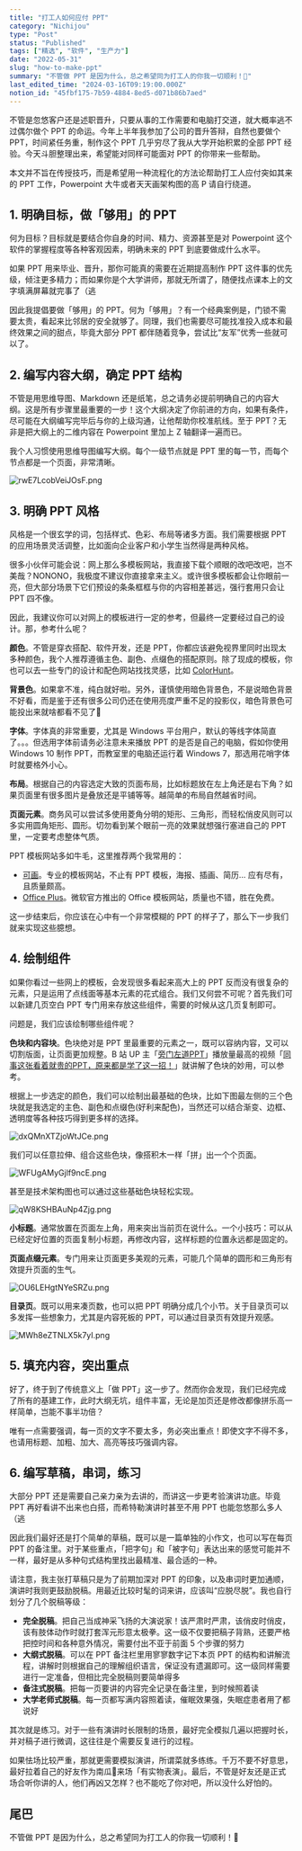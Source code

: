 ```yaml
---
title: "打工人如何应付 PPT"
category: "Nichijou"
type: "Post"
status: "Published"
tags: ["精选", "软件", "生产力"]
date: "2022-05-31"
slug: "how-to-make-ppt"
summary: "不管做 PPT 是因为什么，总之希望同为打工人的你我一切顺利！🤗"
last_edited_time: "2024-03-16T09:19:00.000Z"
notion_id: "45fbf175-7b59-4884-8ed5-d071b86b7aed"
---
```



不管是忽悠客户还是述职晋升，只要从事的工作需要和电脑打交道，就大概率逃不过偶尔做个 PPT 的命运。今年上半年我参加了公司的晋升答辩，自然也要做个 PPT，时间紧任务重，制作这个 PPT 几乎穷尽了我从大学开始积累的全部 PPT 经验。今天斗胆整理出来，希望能对同样可能面对 PPT 的你带来一些帮助。


本文并不旨在传授技巧，而是希望用一种流程化的方法论帮助打工人应付突如其来的 PPT 工作，Powerpoint 大牛或者天天画架构图的高 P 请自行绕道。


## 1. 明确目标，做「够用」的 PPT


何为目标？目标就是要结合你自身的时间、精力、资源甚至是对 Powerpoint 这个软件的掌握程度等各种客观因素，明确未来的 PPT 到底要做成什么水平。


如果 PPT 用来毕业、晋升，那你可能真的需要在近期提高制作 PPT 这件事的优先级，倾注更多精力；而如果你是个大学讲师，那就无所谓了，随便找点课本上的文字填满屏幕就完事了（逃


因此我提倡要做「够用」的 PPT。何为「够用」？有一个经典案例是，门锁不需要太贵，看起来比邻居的安全就够了。同理，我们也需要尽可能找准投入成本和最终效果之间的甜点，毕竟大部分 PPT 都伴随着竞争，尝试比“友军”优秀一些就可以了。


## 2. **编写内容大纲，确定 PPT 结构**


不管是用思维导图、Markdown 还是纸笔，总之请务必提前明确自己的内容大纲。这是所有步骤里最重要的一步！这个大纲决定了你前进的方向，如果有条件，尽可能在大纲编写完毕后与你的上级沟通，让他帮助你校准航线。至于 PPT？无非是把大纲上的二维内容在 Powerpoint 里加上 Z 轴翻译一遍而已。


我个人习惯使用思维导图编写大纲。每个一级节点就是 PPT 里的每一节，而每个节点都是一个页面，非常清晰。


![rwE7LcobVeiJOsF.png](https://cdn.sa.net/2024/03/16/rwE7LcobVeiJOsF.png)


## 3. **明确 PPT 风格**


风格是一个很玄学的词，包括样式、色彩、布局等诸多方面。我们需要根据 PPT 的应用场景灵活调整，比如面向企业客户和小学生当然得是两种风格。


很多小伙伴可能会说：网上那么多模板网站，我直接下载个顺眼的改吧改吧，岂不美哉？NONONO，我极度不建议你直接拿来主义。或许很多模板都会让你眼前一亮，但大部分场景下它们预设的条条框框与你的内容相差甚远，强行套用只会让 PPT 四不像。


因此，我建议你可以对网上的模板进行一定的参考，但最终一定要经过自己的设计。那，参考什么呢？


**颜色**。不管是穿衣搭配、软件开发，还是 PPT，你都应该避免视界里同时出现太多种颜色，我个人推荐遵循主色、副色、点缀色的搭配原则。除了现成的模板，你也可以去一些专门的设计和配色网站找找灵感，比如 [ColorHunt](https://colorhunt.co/)。


**背景色**。如果拿不准，纯白就好啦。另外，谨慎使用暗色背景色，不是说暗色背景不好看，而是鉴于还有很多公司仍还在使用亮度严重不足的投影仪，暗色背景色可能投出来就啥都看不见了🌚


**字体**。字体真的非常重要，尤其是 Windows 平台用户，默认的等线字体简直了。。。但选用字体前请务必注意未来播放 PPT 的是否是自己的电脑，假如你使用 Windows 10 制作 PPT，而教室里的电脑还运行着 Windows 7，那选用花哨字体时就要格外小心。


**布局**。根据自己的内容选定大致的页面布局，比如标题放在左上角还是右下角？如果页面里有很多图片是叠放还是平铺等等。越简单的布局自然越省时间。


**页面元素**。商务风可以尝试多使用菱角分明的矩形、三角形，而轻松俏皮风则可以多实用圆角矩形、圆形。切勿看到某个眼前一亮的效果就想强行塞进自己的 PPT 里，一定要考虑整体气质。


PPT 模板网站多如牛毛，这里推荐两个我常用的：

- [可画](https://www.canva.cn/zh_cn/)。专业的模板网站，不止有 PPT 模板，海报、插画、简历… 应有尽有，且质量颇高。
- [Office Plus](https://www.officeplus.cn/)。微软官方推出的 Office 模板网站，质量也不错，胜在免费。

这一步结束后，你应该在心中有一个非常模糊的 PPT 的样子了，那么下一步我们就来实现这些臆想。


## 4. 绘制组件


如果你看过一些网上的模板，会发现很多看起来高大上的 PPT 反而没有很复杂的元素，只是运用了点线面等基本元素的花式组合。我们又何尝不可呢？首先我们可以新建几页空白 PPT 专门用来存放这些组件，需要的时候从这几页复制即可。


问题是，我们应该绘制哪些组件呢？


**色块和内容块**。色块绝对是 PPT 里最重要的元素之一，既可以容纳内容，又可以切割版面，让页面更加规整。B 站 UP 主「[旁门左道PPT](https://space.bilibili.com/395619513)」播放量最高的视频「[同事这张看着就贵的PPT，原来都是学了这一招！](https://www.bilibili.com/video/BV1ES4y1T7S6)」就讲解了色块的妙用，可以参考。


根据上一步选定的颜色，我们可以绘制出最基础的色块，比如下图最左侧的三个色块就是我选定的主色、副色和点缀色(好利来配色)，当然还可以结合渐变、边框、透明度等各种技巧得到更多样的选择。


![dxQMnXTZjoWtJCe.png](https://cdn.sa.net/2024/03/16/dxQMnXTZjoWtJCe.png)


我们可以任意拉伸、组合这些色块，像搭积木一样「拼」出一个个页面。


![WFUgAMyGjlf9ncE.png](https://cdn.sa.net/2024/03/16/WFUgAMyGjlf9ncE.png)


甚至是技术架构图也可以通过这些基础色块轻松实现。


![qW8KSHBAuNp4Zjg.png](https://cdn.sa.net/2024/03/16/qW8KSHBAuNp4Zjg.png)


**小标题**。通常放置在页面左上角，用来突出当前页在说什么。一个小技巧：可以从已经定好位置的页面复制小标题，再修改内容，这样标题的位置永远都是固定的。


**页面点缀元素**。专门用来让页面更多美观的元素，可能几个简单的圆形和三角形有效提升页面的生气。


![OU6LEHgtNYeSRZu.png](https://cdn.sa.net/2024/03/16/OU6LEHgtNYeSRZu.png)


**目录页**。既可以用来凑页数，也可以把 PPT 明确分成几个小节。关于目录页可以多发挥一些想象力，尤其是内容死板的 PPT，可以通过目录页有效提升观感。


![MWh8eZTNLX5k7yI.png](https://cdn.sa.net/2024/03/16/MWh8eZTNLX5k7yI.png)


## 5. 填充内容，突出重点


好了，终于到了传统意义上「做 PPT」这一步了。然而你会发现，我们已经完成了所有的基建工作，此时大纲无坑，组件丰富，无论是加页还是修改都像拼乐高一样简单，岂能不事半功倍？


唯有一点需要强调，每一页的文字不要太多，务必突出重点！即使文字不得不多，也请用标题、加粗、加大、高亮等技巧强调内容。


## 6. 编写草稿，串词，练习


大部分 PPT 还是需要自己亲力亲为去讲的，而讲这一步更考验演讲功底。毕竟 PPT 再好看讲不出来也白搭，而希特勒演讲时甚至不用 PPT 也能忽悠那么多人（逃


因此我们最好还是打个简单的草稿，既可以是一篇单独的小作文，也可以写在每页 PPT 的备注里。对于某些重点，「把字句」和「被字句」表达出来的感觉可能并不一样，最好是从多种句式结构里找出最精准、最合适的一种。


请注意，我主张打草稿只是为了前期加深对 PPT 的印象，以及串词时更加通顺，演讲时我则更鼓励脱稿。用最近比较时髦的词来讲，应该叫“应脱尽脱”。我也自行划分了几个脱稿等级：

- **完全脱稿**。把自己当成神采飞扬的大演说家！该严肃时严肃，该俏皮时俏皮，该有肢体动作时就打套浑元形意太极拳。这一级不仅要把稿子背熟，还要严格把控时间和各种意外情况，需要付出不亚于前面 5 个步骤的努力
- **大纲式脱稿**。可以在 PPT 备注栏里用寥寥数字记下本页 PPT 的结构和讲解流程，讲解时则根据自己的理解组织语言，保证没有遗漏即可。这一级同样需要进行一定准备，但相比完全脱稿则要简单得多
- **备注式脱稿**。把每一页要讲的内容完全记录在备注里，到时候照着读
- **大学老师式脱稿**。每一页都写满内容照着读，催眠效果强，失眠症患者用了都说好

其次就是练习。对于一些有演讲时长限制的场景，最好完全模拟几遍以把握时长，并对稿子进行微调，这往往是个需要反复进行的过程。


如果怯场比较严重，那就更需要模拟演讲，所谓菜就多练练。千万不要不好意思，最好拉着自己的好友作为南瓜🎃来场「有实物表演」。最后，不管是好友还是正式场合听你讲的人，他们再凶又怎样？也不能吃了你对吧，所以没什么好怕的。


## 尾巴


不管做 PPT 是因为什么，总之希望同为打工人的你我一切顺利！🤗

